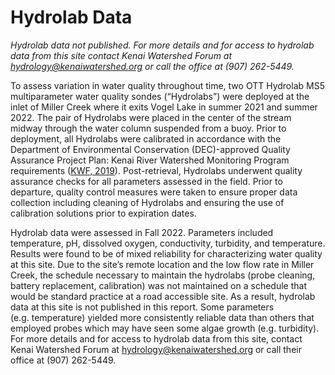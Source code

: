 # Hydrolab Data

*Hydrolab data not published. For more details and for access to hydrolab data from this site contact Kenai Watershed Forum at [hydrology\@kenaiwatershed.org](mailto:hydrology@kenaiwatershed.org) or call the office at (907) 262-5449.*

To assess variation in water quality throughout time, two OTT Hydrolab MS5 multiparameter water quality sondes ("Hydrolabs") were deployed at the inlet of Miller Creek where it exits Vogel Lake in summer 2021 and summer 2022. The pair of Hydrolabs were placed in the center of the stream midway through the water column suspended from a buoy. Prior to deployment, all Hydrolabs were calibrated in accordance with the Department of Environmental Conservation (DEC)-approved Quality Assurance Project Plan: Kenai River Watershed Monitoring Program requirements ([KWF, 2019](https://paperpile.com/app/p/7703451b-460d-00b4-82a0-1086ea2554c3)). Post-retrieval, Hydrolabs underwent quality assurance checks for all parameters assessed in the field. Prior to departure, quality control measures were taken to ensure proper data collection including cleaning of Hydrolabs and ensuring the use of calibration solutions prior to expiration dates.

Hydrolab data were assessed in Fall 2022. Parameters included temperature, pH, dissolved oxygen, conductivity, turbidity, and temperature. Results were found to be of mixed reliability for characterizing water quality at this site. Due to the site's remote location and the low flow rate in Miller Creek, the schedule necessary to maintain the hydrolabs (probe cleaning, battery replacement, calibration) was not maintained on a schedule that would be standard practice at a road accessible site. As a result, hydrolab data at this site is not published in this report. Some parameters (e.g. temperature) yielded more consistently reliable data than others that employed probes which may have seen some algae growth (e.g. turbidity). For more details and for access to hydrolab data from this site, contact Kenai Watershed Forum at [hydrology\@kenaiwatershed.org](mailto:hydrology@kenaiwatershed.org){.email} or call their office at (907) 262-5449.
